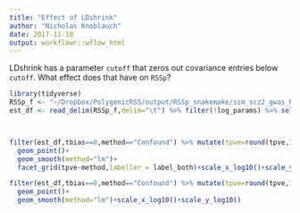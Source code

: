 ```yaml
---
title: "Effect of LDshrink"
author: "Nicholas Knoblauch"
date: 2017-11-10
output: workflowr::wflow_html
---
```






 LDshrink has a parameter `cutoff` that zeros out covariance entries below `cutoff`.  What effect does that have on `RSSp`?
 
 
 
 
```r
library(tidyverse)
RSSp_f <- "~/Dropbox/PolygenicRSS/output/RSSp_snakemake/sim_scz2_gwas_RSSp_res_ALL.txt.gz"
est_df <- read_delim(RSSp_f,delim="\t") %>% filter(!log_params) %>% select(-log_params,-useGradient)



filter(est_df,tbias==0,method=="Confound") %>% mutate(tpve=round(tpve,3)) %>%  ggplot(aes(x=shrinkage,y=abs(pve-tpve),col=method))+
  geom_point()+
  geom_smooth(method="lm")+
  facet_grid(tpve~method,labeller = label_both)+scale_x_log10()+scale_y_log10()
```
```r
filter(est_df,tbias==0,method=="Confound") %>% mutate(tpve=round(tpve,3),shrinkage=round(shrinkage,3)) %>%  ggplot(aes(x=tpve,y=pve,col=factor(shrinkage)))+
  geom_point()+
  geom_smooth(method="lm")+scale_x_log10()+scale_y_log10()
```



